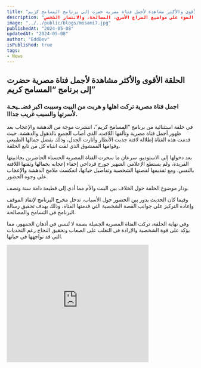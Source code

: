 ```yaml
---
title: "الحلقة الأقوى والأكثر مشاهدة لأجمل فتاة مصرية حضرت إلى برنامج المسامح كريم"
description: "في حلقة مميزة من برنامج "المسامح كريم"، أثارت أجمل فتاة مصرية إعجاب المشاهدين بجمالها الطبيعي وقصتها المؤثرة، مسلطة الضوء على مواضيع الصراع الأسري، المصالحة، والانتصار الشخصي."
image: "../../public/blogs/mosami7.jpg"
publishedAt: "2024-05-08"
updatedAt: "2024-05-08"
author: "EddDev"
isPublished: true
tags:
- News
---
```


## الحلقة الأقوى والأكثر مشاهدة لأجمل فتاة مصرية حضرت إلى برنامج “المسامح كريم”

### اجمل فتاة مصرية تركت اهلها و هربت من البيت وسببت اكبر فضـ ـيحـة لأسرتها والسبب غريب جدااا.

في حلقة استثنائية من برنامج “المسامح كريم”، انتشرت موجة من الدهشة والإعجاب بعد ظهور أجمل فتاة مصرية وتألقها اللافت، الذي أصاب الجميع بالذهول والدهشة. حيث قدمت هذه الفتاة إطلالة لافتة جذبت الأنظار وأثارت الجدل، وذلك بفضل جمالها الطبيعي وقوامها الممشوق الذي لفت انتباه كل من تابع الحلقة.

بعد دخولها إلى الاستوديو، سرعان ما سحرت الفتاة المصرية الحسناء الحاضرين بجاذبيتها الفريدة، ولم يستطع الإعلامي الشهير جورج قرداحي إخفاء إعجابه بجمالها وثقتها اللافتة بالنفس. ومع تقديمها لقصتها الشخصية وتفاصيل حياتها، انعكست ملامح الدهشة والإعجاب على وجوه الحضور.

ودار موضوع الحلقة حول الخلاف بين البنت والأم مما أدي إلى قطيعة دامة سنة ونصف.

وفيما كان الحديث يدور بين الحضور حول الأسباب، تدخل مخرج البرنامج لإنقاذ الموقف وإعادة التركيز على جوانب القصة الشخصية التي قدمتها الفتاة، وذلك بهدف تحقيق رسالة البرنامج في التسامح والمصالحة.

وفي نهاية الحلقة، تركت الفتاة المصرية الجميلة بصمة لا تُنسى في أذهان الجمهور، مما يؤكد على قوة الشخصية والإرادة في التغلب على الصعاب وتحقيق النجاح رغم التحديات التي قد تواجهها في حياتها.

<iframe width="380" height="315" src="https://www.youtube.com/embed/MLoU2jgv3j8" frameborder="0" allowfullscreen></iframe>

